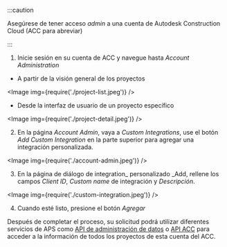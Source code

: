 


:::caution

Asegúrese de tener acceso _admin_ a una cuenta de Autodesk Construction Cloud (ACC para abreviar)


:::



1. Inicie sesión en su cuenta de ACC y navegue hasta _Account Administration_
  - A partir de la visión general de los proyectos

<Image img={require('./project-list.jpeg')} />

- Desde la interfaz de usuario de un proyecto específico

<Image img={require('./project-detail.jpeg')} />

2. En la página _Account Admin_, vaya a _Custom Integrations_, use el botón _Add Custom Integration_ en la parte superior para agregar una integración personalizada.

<Image img={require('./account-admin.jpeg')} />

3. En la página de diálogo de integration_ personalizado _Add, rellene los campos _Client ID_, _Custom name_ de integración y _Descripción_.

<Image img={require('./custom-integration.jpeg')} />

4. Cuando esté listo, presione el botón _Agregar_

Después de completar el proceso, su solicitud podrá utilizar diferentes servicios de APS
como [API de administración de datos](https://aps.autodesk.com/en/docs/data/v2/developers_guide/overview)
o [API ACC](https://aps.autodesk.com/en/docs/acc/v1/overview/introduction)
para acceder a la información de todos los proyectos de esta cuenta del ACC.